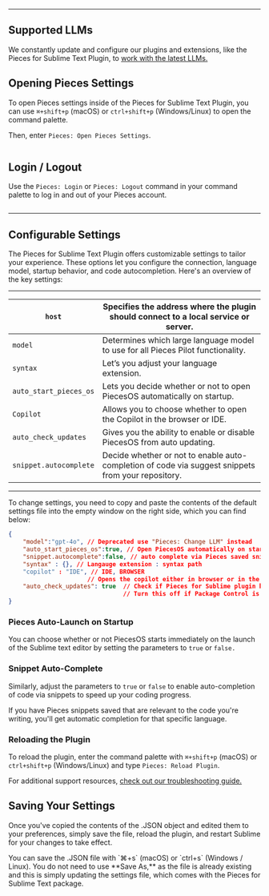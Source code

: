 ***

## Supported LLMs

We constantly update and configure our plugins and extensions, like the Pieces for Sublime Text Plugin, to [work with the latest LLMs.](https://docs.pieces.app/products/large-language-models)

## Opening Pieces Settings

To open Pieces settings inside of the Pieces for Sublime Text Plugin, you can use `⌘+shift+p` (macOS) or `ctrl+shift+p` (Windows/Linux) to open the command palette.

Then, enter `Pieces: Open Pieces Settings`.

<Image src="https://storage.googleapis.com/hashnode_product_documentation_assets/sublime_text_plugin_assets/configuration/open_pieces_settings.gif" alt="" align="center" fullwidth="true" />

## Login / Logout

Use the `Pieces: Login` or `Pieces: Logout` command in your command palette to log in and out of your Pieces account.

<Image src="https://cdn.hashnode.com/res/hashnode/image/upload/v1733970751972/4255a16f-7b9e-44fb-b912-810fbfc80d51.png" alt="" align="center" fullwidth="true" />

***

## Configurable Settings

The Pieces for Sublime Text Plugin offers customizable settings to tailor your experience. These options let you configure the connection, language model, startup behavior, and code autocompletion. Here's an overview of the key settings:

***

| `host`                 | Specifies the address where the plugin should connect to a local service or server.                |
| ---------------------- | -------------------------------------------------------------------------------------------------- |
| `model`                | Determines which large language model to use for all Pieces Pilot functionality.                   |
| `syntax`               | Let’s you adjust your language extension.                                                          |
| `auto_start_pieces_os` | Lets you decide whether or not to open PiecesOS automatically on startup.                          |
| `Copilot`              | Allows you to choose whether to open the Copilot in the browser or IDE.                            |
| `auto_check_updates`   | Gives you the ability to enable or disable PiecesOS from auto updating.                            |
| `snippet.autocomplete` | Decide whether or not to enable auto-completion of code via suggest snippets from your repository. |

***

To change settings, you need to copy and paste the contents of the default settings file into the empty window on the right side, which you can find below:

```json
{
	"model":"gpt-4o", // Deprecated use "Pieces: Change LLM" instead
	"auto_start_pieces_os":true, // Open PiecesOS automatically on startup
	"snippet.autocomplete":false, // auto complete via Pieces saved snippets or not
	"syntax" : {}, // Langauge extension : syntax path
	"copilot" : "IDE", // IDE, BROWSER 
					  // Opens the copilot either in browser or in the sublime IDE it self
	"auto_check_updates": true  // Check if Pieces for Sublime plugin has an update on startup
								// Turn this off if Package Control is working fine
}
```

### Pieces Auto-Launch on Startup

You can choose whether or not PiecesOS starts immediately on the launch of the Sublime text editor by setting the parameters to `true` or `false.`

### Snippet Auto-Complete

Similarly, adjust the parameters to `true` or `false` to enable auto-completion of code via snippets to speed up your coding progress.

If you have Pieces snippets saved that are relevant to the code you're writing, you'll get automatic completion for that specific language.

### Reloading the Plugin

To reload the plugin, enter the command palette with `⌘+shift+p` (macOS) or `ctrl+shift+p` (Windows/Linux) and type `Pieces: Reload Plugin`.

For additional support resources, [check out our troubleshooting guide.](https://docs.pieces.app/products/extensions-plugins/sublime/troubleshooting)

## Saving Your Settings

Once you've copied the contents of the .JSON object and edited them to your preferences, simply save the file, reload the plugin, and restart Sublime for your changes to take effect.

<Callout type="info">
  You can save the .JSON file with `⌘+s` (macOS) or `ctrl+s` (Windows / Linux). You do not need to use **Save As,** as the file is already existing and this is simply updating the settings file, which comes with the Pieces for Sublime Text package.
</Callout>
